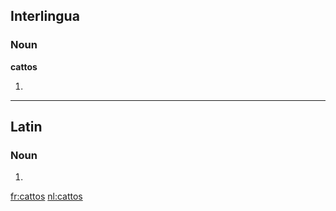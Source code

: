 ==Interlingua==

===Noun===
'''cattos'''

# {{plural of|catto|lang=ia}}

----

==Latin==

===Noun===
{{la-noun-form|cattōs}}

# {{inflection of|cattus||acc|p|lang=la}}

[[fr:cattos]]
[[nl:cattos]]